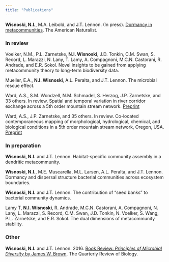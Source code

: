 ```yaml
---
title: "Publications"
---
```


**Wisnoski, N.I.**, M.A. Leibold, and J.T. Lennon. (In press). [Dormancy in metacommunities](https://www.journals.uchicago.edu/doi/10.1086/704168). The American Naturalist.

### In review

Voelker, N.M., P.L. Zarnetske, **N.I. Wisnoski**, J.D. Tonkin, C.M. Swan, S. Record, L. Marazzi, N. Lany, T. Lamy, A. Compagnoni, M.C.N. Castorani, R. Andrade, and E.R. Sokol. Novel insights to be gained from applying metacommunity theory to long-term biodiversity data.

Mueller, E.A., **N.I. Wisnoski**, A.L. Peralta, and J.T. Lennon. The microbial rescue effect.

Ward, A.S., S.M. Wondzell, N.M. Schmadel, S. Herzog, J.P. Zarnetske, and 33 others. In review. Spatial and temporal variation in river corridor exchange across a 5th order mountain stream network. [Preprint](https://www.hydrol-earth-syst-sci-discuss.net/hess-2019-108/)

Ward, A.S., J.P. Zarnetske, and 35 others. In review. Co-located contemporaneous mapping of morphological, hydrological, chemical, and biological conditions in a 5th order mountain stream network, Oregon, USA. [Preprint](https://doi.org/10.5194/essd-2019-45)



### In preparation
**Wisnoski, N.I.** and J.T. Lennon. Habitat-specific community assembly in a dendritic metacommunity.

**Wisnoski, N.I.**, M.E. Muscarella, M.L. Larsen, A.L. Peralta, and J.T. Lennon. Dormancy and dispersal structure bacterial communities across ecosystem boundaries.

**Wisnoski, N.I.** and J.T. Lennon. The contribution of "seed banks" to bacterial community dynamics.

Lamy T, **N.I. Wisnoski**, R. Andrade, M.C.N. Castorani, A. Compagnoni, N. Lany, L. Marazzi, S. Record, C.M. Swan, J.D. Tonkin, N. Voelker, S. Wang, P.L. Zarnetske, and E.R. Sokol. The dual dimensions of metacommunity stability.



### Other
**Wisnoski, N.I.** and J.T. Lennon. 2016. [Book Review: _Principles of Microbial Diversity_ by James W. Brown](https://doi.org/10.1086/685351). The Quarterly Review of Biology.